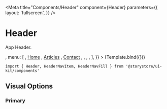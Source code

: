 
<Meta
  title="Components/Header"
  component={Header}
  parameters={{
    layout: 'fullscreen',
  }}
/>


# Header

App Header.

<Canvas withSource="open">
  <Story
    name="Header"
    args={{
      logo: <LogoIcon style={{ fill: 'white' }} />,
      menu: [
        <HeaderMenuItem variant="fill" />,
        <HeaderMenuItem active>
          <a href="#">Home</a>
        </HeaderMenuItem>,
        <HeaderMenuItem>
          <a href="#">Articles</a>
        </HeaderMenuItem>,
        <HeaderMenuItem>
          <a href="#">Contact</a>
        </HeaderMenuItem>,
        <HeaderMenuItem variant="fill" />,
        <HeaderMenuItem variant="icon" compact>
          <a href="#">
            <HeartIcon aria-label="Likes" />
          </a>
        </HeaderMenuItem>,
        <HeaderMenuItem variant="icon" compact>
          <a href="#">
            <CheckInIcon aria-label="Check-ins" />
          </a>
        </HeaderMenuItem>,
      ],
    }}
  >
    {Template.bind({})}
  </Story>
</Canvas>

```
import { Header, HeaderNavItem, HeaderNavFill } from '@storystore/ui-kit/components'
```

<ArgsTable story="Header" />

## Visual Options

### Primary

<Canvas>
  <Template variant="primary" logo={<LogoIcon />} />
</Canvas>

### Transparent Primary

<Canvas>
  <Template variant="primary" transparent logo={<LogoIcon />} />
</Canvas>

### Secondary

<Canvas>
  <Template variant="secondary" logo={<LogoIcon />} />
</Canvas>

### Transparent Secondary

<Canvas>
  <Template variant="secondary" transparent logo={<LogoIcon />} />
</Canvas>

### Accent

<Canvas>
  <Template variant="accent" logo={<LogoIcon />} />
</Canvas>

### Transparent Accent

<Canvas>
  <Template variant="accent" transparent logo={<LogoIcon />} />
</Canvas>
